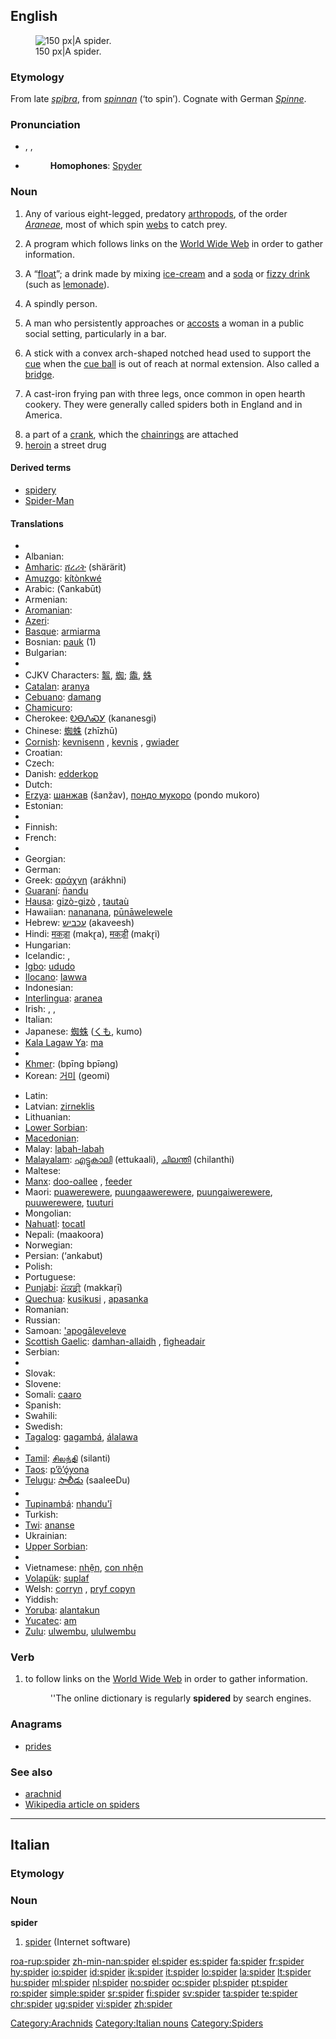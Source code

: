 ==English==
{{wikipedia|dab=Spider (disambiguation)|Spider}}
[[Image:Brachypelma edit.jpg|thumb|right|150 px|A spider.]]

===Etymology===
From late {{etyl|ang}} ''[[spiþra]]'', from ''[[spinnan]]'' (‘to spin’). Cognate with German ''[[Spinne]]''.

===Pronunciation===
* {{enPR|spī'də(r)}}, {{IPA|/ˈspaɪdə(r)/}}, {{SAMPA|/"spaId@(r)/}}
* {{audio|En-us-spider.ogg|Audio (US)}}
*: '''Homophones''': [[Spyder]]<!-- various sports cars [proper noun?] -->
*: {{rhymes|aɪdə(r)}}

===Noun===
{{en-noun}}

# Any of various eight-legged, predatory [[arthropod]]s, of the order ''[[Araneae]]'', most of which spin [[web]]s to catch prey.
# {{internet}} A program which follows links on the [[World Wide Web]] in order to gather information.
# {{context|chiefly|Australian|and|NZ}} A “[[float]]”; a drink made by mixing [[ice-cream]] and a [[soda]] or [[fizzy drink]] (such as [[lemonade]]).
# {{slang}} A spindly person.
# {{slang}} A man who persistently approaches or [[accost]]s a woman in a public social setting, particularly in a bar.
# {{context|snooker|billiards}} A stick with a convex arch-shaped notched head used to support the [[cue]] when the [[cue ball]] is out of reach at normal extension.  Also called a [[bridge]].
# {{cookware}} A cast-iron frying pan with three legs, once common in open hearth cookery. They were generally called spiders both in England and in America.
# a part of a [[crank]], which the [[chainrings]] are attached
# [[heroin]] a street drug

====Derived terms====
* [[spidery]]
* [[Spider-Man]]

====Translations====
{{trans-top|arthropod}}
* {{trreq|Afrikaans}}
* Albanian: {{t-|sq|merimangë|f|xs=Albanian}}
* [[Amharic]]: [[ሸረሪት]] (shärärit)
* [[Amuzgo]]: [[kítònkwé]]
* Arabic: {{Arab|[[عنكبوت]]}} (ʕankabūt) {{m}}
* Armenian: {{t+|hy|սարդ|tr=sard|sc=Armn|xs=Armenian}}
* [[Aromanian]]: {{tø|rup|pangu|xs=Aromanian}}
* [[Azeri]]: {{t|az|hörümçək}}
* [[Basque]]: [[armiarma]]
* Bosnian: [[pauk]] {{m}} (1)
* Bulgarian: {{t+|bg|паяк|m|tr=pajak|sc=Cyrl}}
* {{trreq|Burmese}}
* CJKV Characters: [[鼅]], [[蜘]]; [[鼄]], [[蛛]]<!-- commas separate different forms of same character; semicolons separate unrelated characters -->
* [[Catalan]]: [[aranya]] {{f}}
* [[Cebuano]]: [[damang]]
* [[Chamicuro]]: {{tø|ccc|kajs̈holi}}
* Cherokee: [[ᎧᎾᏁᏍᎩ]] (kananesgi)
* Chinese: [[蜘蛛]] (zhīzhū)
* [[Cornish]]: [[kevnisenn]] {{f}}, [[kevnis]] {{m}}, [[gwiader]] {{m}}
* Croatian: {{t-|hr|pauk|m|alt=pȁūk}}
* Czech: {{t-|cs|pavouk|m}}
* Danish: [[edderkop]] {{m}}
* Dutch: {{t+|nl|spin|m}}
* [[Erzya]]: [[шанжав]] (šanžav), [[пондо мукоро]] (pondo mukoro)
* Estonian: {{t-|et|ämblik}}
* {{trreq|Faroese}}
* Finnish: {{t+|fi|hämähäkki}}
* French: {{t+|fr|araignée|f}}
* {{trreq|Frisian}}
* Georgian: {{t|ka|ობობა|tr=oboba|xs=Georgian}}
* German: {{t+|de|Spinne|f}}
* Greek: [[αράχνη]] (arákhni) {{f}}
* [[Guaraní]]: [[ñandu]]
* [[Hausa]]: [[gizò-gizò]] {{m}}, [[tautaù]] {{m}}
* Hawaiian: [[nananana]], [[pūnāwelewele]]
* Hebrew: [[עכביש]] (akaveesh)
* Hindi: [[मकड़ा]] (makɽa), [[मकड़ी]] (makɽi)
* Hungarian: {{t+|hu|pók}}
* Icelandic: {{t+|is|kónguló|f}}, {{t+|is|könguló|f}}
* [[Igbo]]: [[ududo]]
* [[Ilocano]]: [[lawwa]]
* Indonesian: {{t-|id|labah|xs=Indonesian}}
* [[Interlingua]]: [[aranea]]
* Irish: {{t|ga|damhán alla|m|xs=Irish}}, {{t|ga|ruán alla|m|xs=Irish}}, {{t|ga|fíodóir|m|xs=Irish}}
* Italian: {{t+|it|ragno|m}}
* Japanese: [[蜘蛛]] ([[くも]], kumo)
* [[Kala Lagaw Ya]]: [[ma]]
* {{trreq|Kannada}}
* [[Khmer]]: {{Khmr|[[ពីងពាង]]}} (bpīng bpīəng)
* Korean: [[거미]] (geomi)
{{trans-mid}}
* Latin: {{t-|la|aranea|f}}
* Latvian: [[zirneklis]] {{g|Latvian}}
* Lithuanian: {{t-|lt|voras|m|xs=Lithuanian}}
* [[Lower Sorbian]]: {{tø|dsb|pawk|m|xs=Lower Sorbian}}
* [[Macedonian]]: {{t-|mk|пајак|m|tr=pájak|sc=Cyrl|xs=Macedonian}}
* Malay: [[labah-labah]]
* [[Malayalam]]: [[എട്ടുകാലി]] (ettukaali), [[ചിലന്തി]] (chilanthi)
* Maltese: {{t-|mt|brimba|f|xs=Maltese}}
* [[Manx]]: [[doo-oallee]] {{f}}, [[feeder]] {{m}}
* Maori: [[puawerewere]], [[puungaawerewere]], [[puungaiwerewere]], [[puuwerewere]], [[tuuturi]]
* Mongolian: {{t-|mn|аалз|tr=aalz|sc=Cyrl|xs=Mongolian}}
* [[Nahuatl]]: [[tocatl]]
* Nepali: (maakoora) {{rfscript|Devanagari}}
* Norwegian: {{t+|no|edderkopp|m}}
* Persian: {{fa-Arab|[[عنکبوت]]}} (‘ankabut)
* Polish: {{t+|pl|pająk|m}}
* Portuguese: {{t+|pt|aranha|f}}
* [[Punjabi]]: [[ਮੱਕਡ਼ੀ]] (makkaṛī)
* [[Quechua]]: [[kusikusi]] {{italbrac|small}}, [[apasanka]] {{italbrac|big}}
* Romanian: {{t+|ro|păianjen|m}}
* Russian: {{t+|ru|паук|m|tr=paúk|sc=Cyrl}}
* Samoan: [['apogāleveleve]]
* [[Scottish Gaelic]]: [[damhan-allaidh]] {{m}}, [[fìgheadair]] {{m}}
* Serbian: {{t-|sr|паук|m|tr=pauk|sc=Cyrl}}
* {{trreq|Sinhala}}
* Slovak: {{t-|sk|pavúk|m}}
* Slovene: {{t+|sl|pajek|m}}
* Somali: [[caaro]]
* Spanish: {{t+|es|araña|f}}
* Swahili: {{t+|sw|buibui|xs=Swahili}}
* Swedish: {{t+|sv|spindel|c}}
* [[Tagalog]]: [[gagambá]], [[álalawa]]
* {{trreq|Tahitian}}
* [[Tamil]]: [[சிலந்தி]] (silanti)
* [[Taos]]: [[p’ȍ’ǫ́yona]]
* [[Telugu]]: [[సాలీడు]] (saaleeDu)
* {{trreq|Tongan}}
* [[Tupinambá]]: [[nhandu'ĩ]]
* Turkish: {{t+|tr|örümcek}}
* [[Twi]]: [[ananse]]
* Ukrainian: {{t-|uk|павук|m|sc=Cyrl|xs=Ukrainian}}
* [[Upper Sorbian]]: {{tø|hsb|pawk|m|xs=Upper Sorbian}}
* {{trreq|Urdu}}
* Vietnamese: [[nhện]], [[con nhện]]
* [[Volapük]]: [[suplaf]]
* Welsh: [[corryn]] {{m}}, [[pryf copyn]] {{m}}
* Yiddish: {{t-|yi|שפּין|f|tr=shpin|sc=Hebr|xs=Yiddish}}
* [[Yoruba]]: [[alantakun]]
* [[Yucatec]]: [[am]]
* [[Zulu]]: [[ulwembu]], [[ululwembu]]
{{trans-bottom}}

{{trans-top|computer program}}
{{trans-mid}}
{{trans-bottom}}

{{trans-top|drink}}
{{trans-mid}}
{{trans-bottom}}

{{trans-top|slang: a spindly person}}
{{trans-mid}}
{{trans-bottom}}

{{trans-top|Snooker spider}}
{{trans-mid}}
{{trans-bottom}}

===Verb===
{{en-verb}}

# {{internet|of a computer program}} to follow links on the [[World Wide Web]] in order to gather information.
#: ''The online dictionary is regularly '''spidered''' by search engines.

===Anagrams===
* [[prides]]

===See also===
* [[arachnid]]
* [[w:spider|Wikipedia article on spiders]]

[[Category:Arachnids]]

----

==Italian==

===Etymology===
{{etyl|en|it}}

===Noun===
'''spider''' {{m|inv}}

# {{computing|lang=it}} [[#English|spider]] (Internet software)

[[Category:Italian nouns]]
[[Category:Spiders]]

[[roa-rup:spider]]
[[zh-min-nan:spider]]
[[el:spider]]
[[es:spider]]
[[fa:spider]]
[[fr:spider]]
[[hy:spider]]
[[io:spider]]
[[id:spider]]
[[ik:spider]]
[[it:spider]]
[[lo:spider]]
[[la:spider]]
[[lt:spider]]
[[hu:spider]]
[[ml:spider]]
[[nl:spider]]
[[no:spider]]
[[oc:spider]]
[[pl:spider]]
[[pt:spider]]
[[ro:spider]]
[[simple:spider]]
[[sr:spider]]
[[fi:spider]]
[[sv:spider]]
[[ta:spider]]
[[te:spider]]
[[chr:spider]]
[[ug:spider]]
[[vi:spider]]
[[zh:spider]]